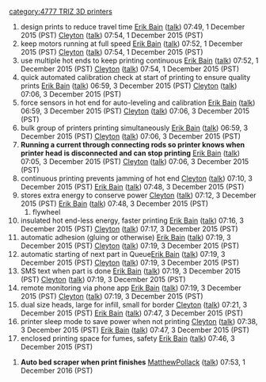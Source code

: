 {{777}} [[category:4777 TRIZ 3D printers]]
{{TRIZ-3D}}
# design prints to reduce travel time [[User:Erik Bain|Erik Bain]] ([[User talk:Erik Bain|talk]]) 07:49, 1 December 2015 (PST) [[User:Cleyton|Cleyton]] ([[User talk:Cleyton|talk]]) 07:54, 1 December 2015 (PST)
# keep motors running at full speed [[User:Erik Bain|Erik Bain]] ([[User talk:Erik Bain|talk]]) 07:52, 1 December 2015 (PST) [[User:Cleyton|Cleyton]] ([[User talk:Cleyton|talk]]) 07:54, 1 December 2015 (PST)
#use multiple hot ends to keep printing continuous [[User:Erik Bain|Erik Bain]] ([[User talk:Erik Bain|talk]]) 07:52, 1 December 2015 (PST) [[User:Cleyton|Cleyton]] ([[User talk:Cleyton|talk]]) 07:54, 1 December 2015 (PST)
# quick automated calibration check at start of printing to ensure quality prints [[User:Erik Bain|Erik Bain]] ([[User talk:Erik Bain|talk]]) 06:59, 3 December 2015 (PST) [[User:Cleyton|Cleyton]] ([[User talk:Cleyton|talk]]) 07:06, 3 December 2015 (PST)
# force sensors in hot end for auto-leveling and calibration [[User:Erik Bain|Erik Bain]] ([[User talk:Erik Bain|talk]]) 06:59, 3 December 2015 (PST) [[User:Cleyton|Cleyton]] ([[User talk:Cleyton|talk]]) 07:06, 3 December 2015 (PST)
# bulk group of printers printing simultaneously [[User:Erik Bain|Erik Bain]] ([[User talk:Erik Bain|talk]]) 06:59, 3 December 2015 (PST) [[User:Cleyton|Cleyton]] ([[User talk:Cleyton|talk]]) 07:06, 3 December 2015 (PST)
# '''Running a current through connecting rods so printer knows when printer head is disconnected and can stop printing''' [[User:Erik Bain|Erik Bain]] ([[User talk:Erik Bain|talk]]) 07:05, 3 December 2015 (PST) [[User:Cleyton|Cleyton]] ([[User talk:Cleyton|talk]]) 07:06, 3 December 2015 (PST)
# continuous printing prevents jamming of hot end [[User:Cleyton|Cleyton]] ([[User talk:Cleyton|talk]]) 07:10, 3 December 2015 (PST) [[User:Erik Bain|Erik Bain]] ([[User talk:Erik Bain|talk]]) 07:48, 3 December 2015 (PST)
# stores extra energy to conserve power [[User:Cleyton|Cleyton]] ([[User talk:Cleyton|talk]]) 07:12, 3 December 2015 (PST) [[User:Erik Bain|Erik Bain]] ([[User talk:Erik Bain|talk]]) 07:48, 3 December 2015 (PST)
## flywheel
# insulated hot end-less energy, faster printing [[User:Erik Bain|Erik Bain]] ([[User talk:Erik Bain|talk]]) 07:16, 3 December 2015 (PST) [[User:Cleyton|Cleyton]] ([[User talk:Cleyton|talk]]) 07:17, 3 December 2015 (PST)
# automatic adhesion (gluing or otherwise) [[User:Erik Bain|Erik Bain]] ([[User talk:Erik Bain|talk]]) 07:19, 3 December 2015 (PST) [[User:Cleyton|Cleyton]] ([[User talk:Cleyton|talk]]) 07:19, 3 December 2015 (PST)
# automatic starting of next part in Queue[[User:Erik Bain|Erik Bain]] ([[User talk:Erik Bain|talk]]) 07:19, 3 December 2015 (PST) [[User:Cleyton|Cleyton]] ([[User talk:Cleyton|talk]]) 07:19, 3 December 2015 (PST)
# SMS text when part is done [[User:Erik Bain|Erik Bain]] ([[User talk:Erik Bain|talk]]) 07:19, 3 December 2015 (PST) [[User:Cleyton|Cleyton]] ([[User talk:Cleyton|talk]]) 07:19, 3 December 2015 (PST)
# remote monitoring via phone app [[User:Erik Bain|Erik Bain]] ([[User talk:Erik Bain|talk]]) 07:19, 3 December 2015 (PST) [[User:Cleyton|Cleyton]] ([[User talk:Cleyton|talk]]) 07:19, 3 December 2015 (PST) 
# dual size heads, large for infill, small for border [[User:Cleyton|Cleyton]] ([[User talk:Cleyton|talk]]) 07:21, 3 December 2015 (PST) [[User:Erik Bain|Erik Bain]] ([[User talk:Erik Bain|talk]]) 07:47, 3 December 2015 (PST)
# printer sleep mode to save power when not printing [[User:Cleyton|Cleyton]] ([[User talk:Cleyton|talk]]) 07:38, 3 December 2015 (PST) [[User:Erik Bain|Erik Bain]] ([[User talk:Erik Bain|talk]]) 07:47, 3 December 2015 (PST)
# enclosed printing space for fumes, safety [[User:Erik Bain|Erik Bain]] ([[User talk:Erik Bain|talk]]) 07:46, 3 December 2015 (PST)

# '''Auto bed scraper when print finishes''' [[User:MatthewPollack|MatthewPollack]] ([[User talk:MatthewPollack|talk]]) 07:53, 1 December 2016 (PST)